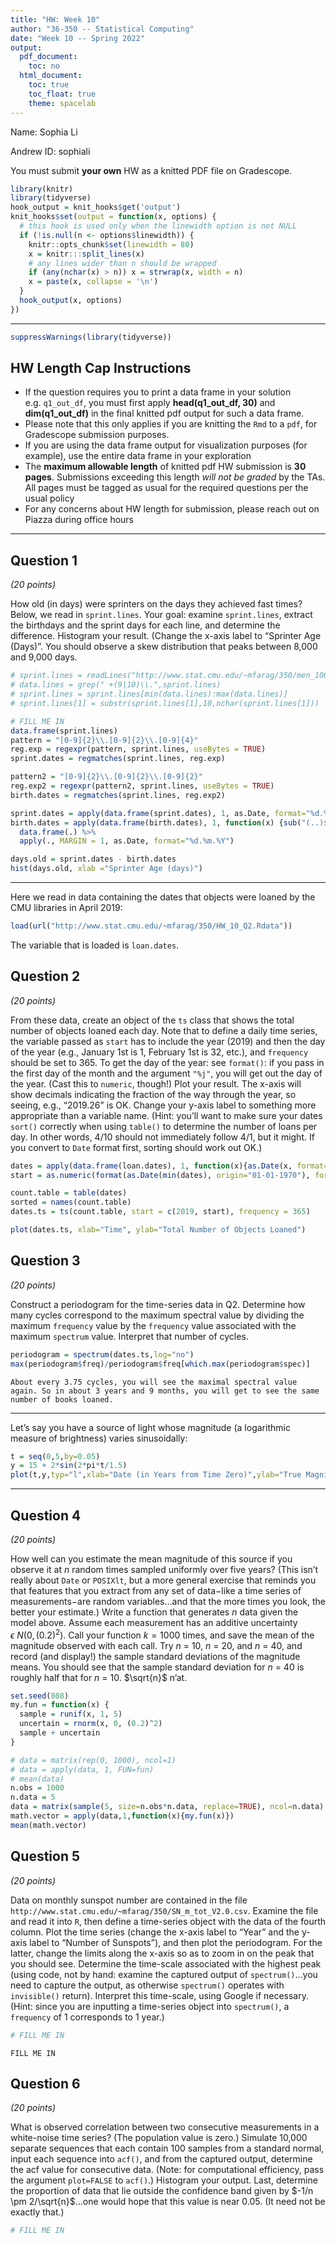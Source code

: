 ```yaml
---
title: "HW: Week 10"
author: "36-350 -- Statistical Computing"
date: "Week 10 -- Spring 2022"
output:
  pdf_document:
    toc: no
  html_document:
    toc: true
    toc_float: true
    theme: spacelab
---
```


Name: Sophia Li

Andrew ID: sophiali

You must submit **your own** HW as a knitted PDF file on Gradescope.

```r
library(knitr)
library(tidyverse)
hook_output = knit_hooks$get('output')
knit_hooks$set(output = function(x, options) {
  # this hook is used only when the linewidth option is not NULL
  if (!is.null(n <- options$linewidth)) {
    knitr::opts_chunk$set(linewidth = 80)
    x = knitr:::split_lines(x)
    # any lines wider than n should be wrapped
    if (any(nchar(x) > n)) x = strwrap(x, width = n)
    x = paste(x, collapse = '\n')
  }
  hook_output(x, options)
})
```

---

```r
suppressWarnings(library(tidyverse))
```


## HW Length Cap Instructions
* If the question requires you to print a data frame in your solution e.g. `q1_out_df`, you must first apply **head(q1_out_df, 30)** and **dim(q1_out_df)** in the final knitted pdf output for such a data frame.
* Please note that this only applies if you are knitting the `Rmd` to a `pdf`, for Gradescope submission purposes.
* If you are using the data frame output for visualization purposes (for example), use the entire data frame in your exploration
* The **maximum allowable length** of knitted pdf HW submission is **30 pages**. Submissions exceeding this length *will not be graded* by the TAs. All pages must be tagged as usual for the required questions per the usual policy
* For any concerns about HW length for submission, please reach out on Piazza during office hours


---

## Question 1
*(20 points)*

How old (in days) were sprinters on the days they achieved fast times? Below, we read in `sprint.lines`. Your goal: examine `sprint.lines`, extract the birthdays and the sprint days for each line, and determine the difference. Histogram your result. (Change the x-axis label to "Sprinter Age (Days)". You should observe a skew distribution that peaks between 8,000 and 9,000 days.
```r
# sprint.lines = readLines("http://www.stat.cmu.edu/~mfarag/350/men_100m.html")
# data.lines = grep(" +(9|10)\\.",sprint.lines)
# sprint.lines = sprint.lines[min(data.lines):max(data.lines)]
# sprint.lines[1] = substr(sprint.lines[1],10,nchar(sprint.lines[1]))

# FILL ME IN
data.frame(sprint.lines)
pattern = "[0-9]{2}\\.[0-9]{2}\\.[0-9]{4}"
reg.exp = regexpr(pattern, sprint.lines, useBytes = TRUE)
sprint.dates = regmatches(sprint.lines, reg.exp)

pattern2 = "[0-9]{2}\\.[0-9]{2}\\.[0-9]{2}"
reg.exp2 = regexpr(pattern2, sprint.lines, useBytes = TRUE)
birth.dates = regmatches(sprint.lines, reg.exp2)

sprint.dates = apply(data.frame(sprint.dates), 1, as.Date, format="%d.%m.%Y")
birth.dates = apply(data.frame(birth.dates), 1, function(x) {sub("(..)$", "19\\1", x)}) %>% 
  data.frame(.) %>%
  apply(., MARGIN = 1, as.Date, format="%d.%m.%Y")

days.old = sprint.dates - birth.dates
hist(days.old, xlab ="Sprinter Age (days)")
```

---

Here we read in data containing the dates that objects were loaned by the CMU libraries in April 2019:
```r
load(url("http://www.stat.cmu.edu/~mfarag/350/HW_10_Q2.Rdata"))
```
The variable that is loaded is `loan.dates`.

## Question 2
*(20 points)*

From these data, create an object of the `ts` class that shows the total number of objects loaned each day. Note that to define a daily time series, the variable passed as `start` has to include the year (2019) and then the day of the year (e.g., January 1st is 1, February 1st is 32, etc.), and `frequency` should be set to 365. To get the day of the year: see `format()`: if you pass in the first day of the month and the argument `"%j"`, you will get out the day of the year. (Cast this to `numeric`, though!) Plot your result. The x-axis will show decimals indicating the fraction of the way through the year, so seeing, e.g., "2019.26" is OK. Change your y-axis label to something more appropriate than a variable name. (Hint: you'll want to make sure your dates `sort()` correctly when using `table()` to determine the number of loans per day. In other words, 4/10 should not immediately follow 4/1, but it might. If you convert to `Date` format first, sorting should work out OK.)
```r
dates = apply(data.frame(loan.dates), 1, function(x){as.Date(x, format="%m/%d/%y")})
start = as.numeric(format(as.Date(min(dates), origin="01-01-1970"), format="%j"))

count.table = table(dates)
sorted = names(count.table)
dates.ts = ts(count.table, start = c(2019, start), frequency = 365)

plot(dates.ts, xlab="Time", ylab="Total Number of Objects Loaned")

```

## Question 3
*(20 points)*

Construct a periodogram for the time-series data in Q2. Determine how many cycles correspond to the maximum spectral value by dividing the maximum `frequency` value by the `frequency` value associated with the maximum `spectrum` value. Interpret that number of cycles.
```r
periodogram = spectrum(dates.ts,log="no")
max(periodogram$freq)/periodogram$freq[which.max(periodogram$spec)]
```
```
About every 3.75 cycles, you will see the maximal spectral value again. So in about 3 years and 9 months, you will get to see the same number of books loaned.
```

---

Let's say you have a source of light whose magnitude (a logarithmic measure of brightness) varies sinusoidally:
```r
t = seq(0,5,by=0.05)
y = 15 + 2*sin(2*pi*t/1.5)
plot(t,y,typ="l",xlab="Date (in Years from Time Zero)",ylab="True Magnitude")
```

---

## Question 4
*(20 points)*

How well can you estimate the mean magnitude of this source if you observe it at $n$ random times sampled uniformly over five years? (This isn't really about `Date` or `POSIXlt`, but a more general exercise that reminds you that features that you extract from any set of data$-$like a time series of measurements$-$are random variables...and that the more times you look, the better your estimate.) Write a function that generates $n$ data given the model above. Assume each measurement has an additive uncertainty $\epsilon ~ N(0,(0.2)^2)$. Call your function $k = 1000$ times, and save the mean of the magnitude observed with each call. Try $n$ = 10, $n$ = 20, and $n$ = 40, and record (and display!) the sample standard deviations of the magnitude means. You should see that the sample standard deviation for $n$ = 40 is roughly half that for $n$ = 10. $\sqrt{n}$ n'at.
```r
set.seed(808)
my.fun = function(x) {
  sample = runif(x, 1, 5)
  uncertain = rnorm(x, 0, (0.2)^2)
  sample + uncertain
}

# data = matrix(rep(0, 1000), ncol=1)
# data = apply(data, 1, FUN=fun)
# mean(data)
n.obs = 1000
n.data = 5
data = matrix(sample(5, size=n.obs*n.data, replace=TRUE), ncol=n.data)
math.vector = apply(data,1,function(x){my.fun(x)})
mean(math.vector)
```

## Question 5
*(20 points)*

Data on monthly sunspot number are contained in the file `http://www.stat.cmu.edu/~mfarag/350/SN_m_tot_V2.0.csv`. Examine the file and read it into `R`, then define a time-series object with the data of the fourth column. Plot the time series (change the x-axis label to "Year" and the y-axis label to "Number of Sunspots"), and then plot the periodogram. For the latter, change the limits along the x-axis so as to zoom in on the peak that you should see. Determine the time-scale associated with the highest peak (using code, not by hand: examine the captured output of `spectrum()`...you need to capture the output, as otherwise `spectrum()` operates with `invisible()` return). Interpret this time-scale, using Google if necessary. (Hint: since you are inputting a time-series object into `spectrum()`, a `frequency` of 1 corresponds to 1 year.)
```r
# FILL ME IN
```
```
FILL ME IN
```

## Question 6
*(20 points)*

What is observed correlation between two consecutive measurements in a white-noise time series? (The population value is zero.) Simulate 10,000 separate sequences that each contain 100 samples from a standard normal, input each sequence into `acf()`, and from the captured output, determine the acf value for consecutive data. (Note: for computational efficiency, pass the argument `plot=FALSE` to `acf()`.) Histogram your output. Last, determine the proportion of data that lie outside the confidence band given by $-1/n \pm 2/\sqrt{n}$...one would hope that this value is near 0.05. (It need not be exactly that.)
```r
# FILL ME IN
```
